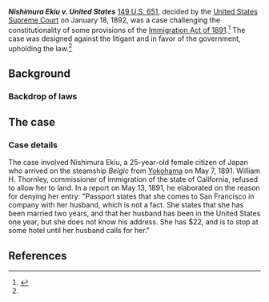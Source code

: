 {{Infobox SCOTUS case
  |Litigants=Nishimura Ekiu v. United States
  |ArgueYear=1891
  |DecideDate=January 18
  |DecideYear=1892
  |FullName=Nishimura Ekiu v. United States et al.
  |USVol=149
  |USPage=651
  |Prior=Appeal from the Circuit Court of the United States with jurisdiction over San Francisco
  |Holding=
  |LawsApplied=[[Immigration Act of 1891]]
  |SCOTUS=1892
  |Plurality=Gray
  |Dissent=Brewer
}}

'''''Nishimura Ekiu v. United States''''' [[case citation|149 U.S. 651]], decided by the [[United States Supreme Court]] on January 18, 1892, was a case challenging the constitutionality of some provisions of the [[Immigration Act of 1891]].<ref name=lii>{{cite web|url = https://www.law.cornell.edu/supremecourt/text/142/651|title = NISHIMURA EKIU v. UNITED STATES|publisher = [[Legal Information Institute]]|accessdate = October 27, 2016}}</ref> The case was designed against the litigant and in favor of the government, upholding the law.<ref name=lii/>

== Background ==

=== Backdrop of laws ===

{{main article|Immigration Act of 1891}}

== The case ==

=== Case details ===

The case involved Nishimura Ekiu, a 25-year-old female citizen of Japan who arrived on the steamship ''Belgic'' from [[Yokohama]] on May 7, 1891. William H. Thornley, commissioner of immigration of the state of California, refused to allow her to land. In a report on May 13, 1891, he elaborated on the reason for denying her entry: "Passport states that she comes to San Francisco in company with her husband, which is not a fact. She states that she has been married two years, and that her husband has been in the United States one year, but she does not know his address. She has $22, and is to stop at some hotel until her husband calls for her."

== References ==

{{reflist|30em}}